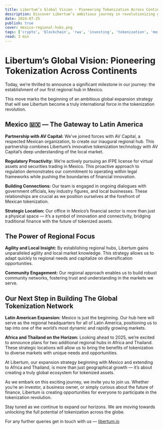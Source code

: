 ```yaml
---
title: Libertum’s Global Vision - Pioneering Tokenization Across Continents
description: Discover Libertum’s ambitious journey in revolutionizing global tokenization, starting with the establishment of our regional hub in Mexico.
date: 2024-07-25
publish: true
cover: mexico-regional-hubs.png
tags: ['crypto', 'blockchain', 'rwa', 'investing', 'tokenization', 'mexico']
read: 3 min
---
```



# Libertum’s Global Vision: Pioneering Tokenization Across Continents

Today, we’re thrilled to announce a significant milestone in our journey: the establishment of our first regional hub in Mexico.

This move marks the beginning of an ambitious global expansion strategy that will see Libertum become a truly international force in the tokenization revolution.

## Mexico 🇲🇽 — The Gateway to Latin America

**Partnership with AV Capital:** We’ve joined forces with AV Capital, a respected Mexican organization, to create our inaugural regional hub. This partnership combines Libertum’s innovative tokenization technology with AV Capital’s deep understanding of the local market.

**Regulatory Proactivity:** We’re actively pursuing an IFPE license for virtual assets and securities trading in Mexico. This proactive approach to regulation demonstrates our commitment to operating within legal frameworks while pushing the boundaries of financial innovation.

**Building Connections:** Our team is engaged in ongoing dialogues with government officials, key industry figures, and local businesses. These relationships are crucial as we position ourselves at the forefront of Mexican tokenization.

**Strategic Location:** Our office in Mexico’s financial sector is more than just a physical space — it’s a symbol of innovation and connectivity, bridging traditional finance with the future of tokenized assets.

## The Power of Regional Focus

**Agility and Local Insight:** By establishing regional hubs, Libertum gains unparalleled agility and local market knowledge. This strategy allows us to adapt quickly to regional needs and capitalize on diversification opportunities.

**Community Engagement:** Our regional approach enables us to build robust community networks, fostering trust and understanding in the markets we serve.

## Our Next Step in Building The Global Tokenization Network

**Latin American Expansion:** Mexico is just the beginning. Our hub here will serve as the regional headquarters for all of Latin America, positioning us to tap into one of the world’s most dynamic and rapidly growing markets.

**Africa and Thailand on the Horizon:** Looking ahead to 2025, we’re excited to announce plans for two additional regional hubs in Africa and Thailand. These strategic locations will allow us to bring the benefits of tokenization to diverse markets with unique needs and opportunities.

At Libertum, our expansion strategy beginning with Mexico and extending to Africa and Thailand, is more than just geographical growth — it’s about creating a truly global ecosystem for tokenized assets.

As we embark on this exciting journey, we invite you to join us. Whether you’re an investor, a business owner, or simply curious about the future of finance, Libertum is creating opportunities for everyone to participate in the tokenization revolution.

Stay tuned as we continue to expand our horizons. We are moving towards unlocking the full potential of tokenization across the globe.

For any further queries get in touch with us — [libertum.io](https://www.libertum.io/)
